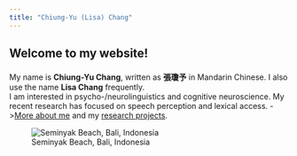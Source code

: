 ---
title: "Chiung-Yu (Lisa) Chang"
---

## Welcome to my website!  

<div style="margin-bottom:20px;">
</div>

My name is **Chiung-Yu Chang**, written as **張瓊予** in Mandarin Chinese. I also use the name **Lisa Chang** frequently.  
I am interested in psycho-/neurolinguistics and cognitive neuroscience. My recent research has focused on speech perception and lexical access. ->[More about me](about.html) and my [research projects](research.html).

![Seminyak Beach, Bali, Indonesia](img/photo.JPG)